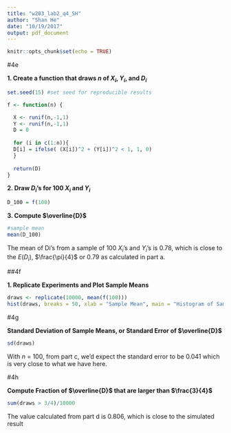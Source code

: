 ```yaml
---
title: "w203_lab2_q4_SH"
author: "Shan He"
date: "10/19/2017"
output: pdf_document
---
```


```r
knitr::opts_chunk$set(echo = TRUE)
```

#4e

**1. Create a function that draws $n$ of $X_i$, $Y_i$, and $D_i$**
```r
set.seed(15) #set seed for reproducible results

f <- function(n) {

  X <- runif(n,-1,1)
  Y <- runif(n,-1,1)
  D = 0
  
  for (i in c(1:n)){
  D[i] = ifelse( (X[i])^2 + (Y[i])^2 < 1, 1, 0)
  }
  
  return(D)
}
```



**2. Draw $D_i$'s for 100 $X_i$ and $Y_i$**
```r
D_100 = f(100)
```



**3. Compute $\overline{D}$**
```r
#sample mean
mean(D_100)
```

The mean of Di's from a sample of 100 $X_i$'s and $Y_i$'s is 0.78, which is close to the $E(D_i)$, $\frac{\pi}{4}$ or 0.79 as calculated in part a.



##4f

**1. Replicate Experiments and Plot Sample Means**
```r
draws <- replicate(10000, mean(f(100)))
hist(draws, breaks = 50, xlab = "Sample Mean", main = "Histogram of Sample Means")
```



#4g

**Standard Deviation of Sample Means, or Standard Error of $\overline{D}$**
```r
sd(draws)
```

With $n$ = 100, from part c, we'd expect the standard error to be 0.041 which is very close to what we have here. 


#4h

**Compute Fraction of $\overline{D}$ that are larger than $\frac{3}{4}$**
```r
sum(draws > 3/4)/10000
```

The value calculated from part d is 0.806, which is close to the simulated result